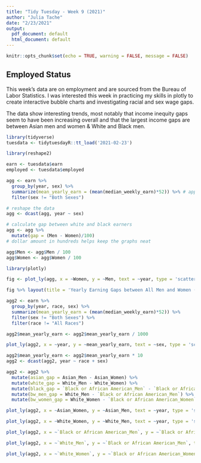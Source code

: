 ```yaml
---
title: "Tidy Tuesday - Week 9 (2021)"
author: "Julia Tache"
date: "2/23/2021"
output:
  pdf_document: default
  html_document: default
---
```


```r
knitr::opts_chunk$set(echo = TRUE, warning = FALSE, message = FALSE)
```

## Employed Status 

This week's data are on employment and are sourced from the Bureau of Labor Statistics. I was interested this week in practicing my skills in plotly to create interactive bubble charts and investigating racial and sex wage gaps.  

The data show interesting trends, most notably that income inequity gaps seem to have been increasing overall and that the largest income gaps are between Asian men and women & White and Black men. 

```r
library(tidyverse)
tuesdata <- tidytuesdayR::tt_load('2021-02-23')
```

```r
library(reshape2)

earn <- tuesdata$earn
employed <- tuesdata$employed

agg <- earn %>%
  group_by(year, sex) %>%
  summarize(mean_yearly_earn = (mean(median_weekly_earn)*52)) %>% # approx. yearly income 
  filter(sex != "Both Sexes")

# reshape the data 
agg <- dcast(agg, year ~ sex)

# calculate gap between white and black earners 
agg <- agg %>%
  mutate(gap = (Men - Women)/100) 
# dollar amount in hundreds helps keep the graphs neat 

agg$Men <- agg$Men / 100
agg$Women <- agg$Women / 100
```

```r
library(plotly)

fig <- plot_ly(agg, x = ~Women, y = ~Men, text = ~year, type = 'scatter', mode = 'markers', marker = list(size = ~gap, color = ~gap, opacity = 0.5, colorbar = list(title = 'Income Gap'), colorscale='Viridis'))

fig %>% layout(title = 'Yearly Earning Gaps between All Men and Women (in hundreds of dollars)')
```

```r
agg2 <- earn %>%
  group_by(year, race, sex) %>%
  summarize(mean_yearly_earn = (mean(median_weekly_earn)*52)) %>%
  filter(sex != "Both Sexes") %>%
  filter(race != "All Races")

agg2$mean_yearly_earn <- agg2$mean_yearly_earn / 1000
```

```r
plot_ly(agg2, x = ~year, y = ~mean_yearly_earn, text = ~sex, type = 'scatter', mode = 'markers', color = ~race, marker = list(size = ~mean_yearly_earn, opacity = 0.5)) %>% layout(title = 'Average Yearly Earnings by Race and Sex (in thousands of dollars)')
```

```r
agg2$mean_yearly_earn <- agg2$mean_yearly_earn * 10
agg2 <- dcast(agg2, year ~ race + sex)

agg2 <- agg2 %>% 
  mutate(asian_gap = Asian_Men - Asian_Women) %>%
  mutate(white_gap = White_Men - White_Women) %>%
  mutate(black_gap = `Black or African American_Men` - `Black or African American_Women`) %>%
  mutate(bw_men_gap = White_Men - `Black or African American_Men`) %>%
  mutate(bw_women_gap = White_Women - `Black or African American_Women`) 
```

```r
plot_ly(agg2, x = ~Asian_Women, y = ~Asian_Men, text = ~year, type = 'scatter', mode = 'markers', marker = list(size = ~asian_gap, opacity = 0.5, color = ~asian_gap, colorbar = list(title = 'Income Gap'), colorscale='Viridis')) %>% layout(title = 'Yearly Earning Gaps between Asian Men and Women (in hundreds of dollars)')
```
```r
plot_ly(agg2, x = ~White_Women, y = ~White_Men, text = ~year, type = 'scatter', mode = 'markers', marker = list(size = ~white_gap, opacity = 0.5, color = ~white_gap, colorbar = list(title = 'Income Gap'), colorscale='Viridis')) %>% layout(title = 'Yearly Earning Gaps between White Men and Women (in hundreds of dollars)')
```
```r
plot_ly(agg2, x = ~`Black or African American_Men`, y = ~`Black or African American_Women`, text = ~year, type = 'scatter', mode = 'markers', marker = list(size = ~black_gap, opacity = 0.5, color = ~black_gap, colorbar = list(title = 'Income Gap'), colorscale='Viridis')) %>% layout(title = 'Yearly Earning Gaps between Black Men and Women (in hundreds of dollars)')
```


```r
plot_ly(agg2, x = ~`White_Men`, y = ~`Black or African American_Men`, text = ~year, type = 'scatter', mode = 'markers', marker = list(size = ~bw_men_gap, opacity = 0.5, color = ~bw_men_gap, colorbar = list(title = 'Income Gap'), colorscale='Viridis')) %>% layout(title = 'Yearly Earning Gaps between Black and White Men (in hundreds of dollars)')
```

```r
plot_ly(agg2, x = ~`White_Women`, y = ~`Black or African American_Women`, text = ~year, type = 'scatter', mode = 'markers', marker = list(size = ~bw_women_gap, opacity = 0.5, color = ~bw_women_gap, colorbar = list(title = 'Income Gap'), colorscale='Viridis')) %>% layout(title = 'Yearly Earning Gaps between Black and White Women (in hundreds of dollars)')
```


